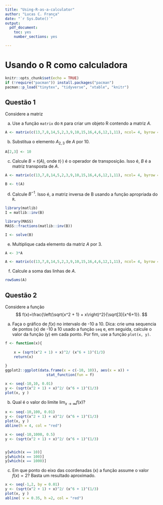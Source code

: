 ```yaml
---
title: "Using-R-as-a-calculator"
author: "Lucas C. França"
date: "`r Sys.Date()`"
output: 
  pdf_document: 
    toc: yes
    number_sections: yes

---
```


# Usando o R como calculadora

```r
knitr::opts_chunk$set(echo = TRUE)
if (!require("pacman")) install.packages("pacman")
pacman::p_load("tinytex", "tidyverse", "xtable", "knitr")

```

## Questão 1

Considere a matriz
\begin{equation*}
A = \left(
```r
x <- matrix(c(13,7,8,14,5,2,3,9,10,15,16,4,6,12,1,11), ncol= 4, byrow = T)
xtable::xtableMatharray(x)
```
\right).
\end{equation*}

a) Use a função `matrix` do `R` para criar um objeto R contendo a matriz $A$.

\textcolor{blue}{A matriz pode ser computada através da seguinte linha código:}

```r

A <- matrix(c(13,7,8,14,5,2,3,9,10,15,16,4,6,12,1,11), ncol= 4, byrow = T)

```

\textcolor{blue}{Que traz como resultado:}

\begin{equation*}
A = \left(
```r
x <- matrix(c(13,7,8,14,5,2,3,9,10,15,16,4,6,12,1,11), ncol= 4, byrow = T)
xtable::xtableMatharray(x)
```
\right).
\end{equation*}


b) Substitua o elemento $A_{2, 3}$ de $A$ por 10.

\textcolor{blue}{Podemos computar o elemento $10$ na posição do elemento antigo, através doa seguinte linha de código:}

```r
A[2,3] <- 10
```

\textcolor{blue}{Que traz como resultado a matriz:}

\begin{equation*}
A = \left(
```r
xtable::xtableMatharray(A)
```
\right).
\end{equation*}


c) Calcule $B=t(A)$, onde $t(\cdot)$ é o operador de transposição. Isso é, $B$ é a matriz transposta de $A$.

```r

A <- matrix(c(13,7,8,14,5,2,3,9,10,15,16,4,6,12,1,11), ncol= 4, byrow = T)

```

\textcolor{blue}{No `R` podemos fácilmente computar a transposta de uma matriz através da função `t()`, da seguinte forma:}

```r
B <- t(A)
```

\textcolor{blue}{Que traz como resultado a matriz:}

\begin{equation*}
B = \left(
```r
xtable::xtableMatharray(B)
```
\right).
\end{equation*}


d) Calcule $B^{-1}$. Isso é, a matriz inversa de B usando a função apropriada do `R`.

\textcolor{blue}{Para computar o inverso de uma matriz, podemos usar a função `ìnv()` do pacote `matlib`, da seguinte forma:}

```r
library(matlib)
I = matlib::inv(B)
```

\textcolor{blue}{Que produz como resultado a matriz:}

\begin{equation*}
I = \left(
```r
xtable::xtableMatharray(I)
```
\right).
\end{equation*}

\textcolor{blue}{Se queremos ver o resultado em termo de números reais, nós podemos usar a função `fractions()` do pacote `MASS`, da seguinte forma:}

```r
library(MASS)
MASS::fractions(matlib::inv(B))
```

\textcolor{blue}{Uma segunda alternativa para se encontrar o inverso de uma matriz é usar a função `solve()`, da seguinte forma:}

```r
I <- solve(B)
```

\textcolor{blue}{Que produz como resultado a matriz:}

\begin{equation*}
I = \left(
```r
xtable::xtableMatharray(I)
```
\right).
\end{equation*}


e) Multiplique cada elemento da matriz $A$ por 3. 

\textcolor{blue}{A multiplicação de uma matriz por um escalar pode ser realizada da seguinte forma:}

```r
A <- 3*A
```

\textcolor{blue}{Que produz como resultado a matriz:}

\begin{equation*}
A = \left(
```r
xtable::xtableMatharray(A)
```
\right).
\end{equation*}


```r

A <- matrix(c(13,7,8,14,5,2,3,9,10,15,16,4,6,12,1,11), ncol= 4, byrow = T)

```

f) Calcule a soma das linhas de $A$.

\textcolor{blue}{A soma das linhas de uma matriz pode ser calculada usando-se a função `rowSums()`, no caso da matriz `A` temos que: }

```r
rowSums(A)
```
\textcolor{blue}{Onde cada número representa a soma de sua linha, respectivamente.}


## Questão 2

Considere a função 
$$
f(x)=\frac{\left(\sqrt{x^2 + 1} + x\right)^2}{\sqrt[3]{x^6+1}}.
$$

a) Faça o gráfico de $f(x)$ no intervalo de -10 a 10. Dica: crie uma sequencia de pontos (x) de -10 a 10 usado a função `seq` e, em seguida, calcule o valor da função (y) em cada ponto. Por fim, use a função `plot(x, y)`. 

\textcolor{blue}{O gráfico pode ser realizado usando a função `ggplot()`, do pacote `ggplot2`, da seguinte forma:} 

```r
f <- function(x){
  
    x = (sqrt(x^2 + 1) + x)^2/ (x^6 + 1)^(1/3) 
    return(x)
  
}
ggplot2::ggplot(data.frame(x = c(-10, 10)), aes(x = x)) + 
                   stat_function(fun = f)

```

\textcolor{blue}{Uma segunda alternativa é usar as funções `seq()` e `plot()`, da seguinte forma:}

```r
x <- seq(-10,10, 0.01)
y <- (sqrt(x^2 + 1) + x)^2/ (x^6 + 1)^(1/3)
plot(x, y )

```



b) Qual é o valor do limite $\lim_{x \rightarrow \infty} f(x)$? 

\textcolor{blue}{No gráfico, pode-se notar um padrão de convergência da função no eixo horizontal em que $y = 4$:}

```r
x <- seq(-10,100, 0.01)
y <- (sqrt(x^2 + 1) + x)^2/ (x^6 + 1)^(1/3)
plot(x, y )
abline(h = 4, col = "red")

```


\textcolor{blue}{Outra forma de observar o mesmo padrão seria observar o comportamento de $y$ em grandes valores de $x$, da seguinte forma:} 

```r

x <- seq(-10,1000, 0.5)
y <- (sqrt(x^2 + 1) + x)^2/ (x^6 + 1)^(1/3)


y[which(x == 10)]
y[which(x == 100)]
y[which(x == 1000)]


```

\textcolor{blue}{Neste caso, a série assume cada vez valores mais próximos de $4$ quanto maior for o valor de $x$. Logo, podemos afirmar que o limite $\lim_{x \rightarrow \infty} f(x)$ tenderia a $4$.}


c) Em que ponto do eixo das coordenadas (x) a função assume o valor $f(x) = 2$? Basta um resultado aproximado.

\textcolor{blue}{Para responder esta questão, podemos diminuir a amplitude do eixo $x$, de forma a ficar mais fácil localizar o ponto em que $y = 2$.}

\textcolor{blue}{No `R`, realizaremos isso alterando o primeiro e o seguindo argumento da função `seq()`, de modo que a função `plot()` apresente o eixo $x$ no intervalo entre $-1$ e $2$, da seguinte forma:}

```r

x <- seq(-1,2, by = 0.01) 
y <- (sqrt(x^2 + 1) + x)^2/ (x^6 + 1)^(1/3)
plot(x, y )
abline( v = 0.35, h =2, col = "red")


```

\textcolor{blue}{Além disso, foram adicionadas linhas verticais e horizontas através da função `abline()`, cruzando os pontos $y = 2$ e $x = 0.35$. Ao fazer isso, percebemos que, no ponto em que $y = 2$, $x$ assume o valor de aproximadamente $0,35$.}  

